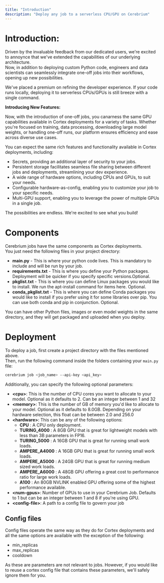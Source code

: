 ```yaml
---
title: "Introduction"
description: "Deploy any job to a serverless CPU/GPU on Cerebrium"
---
```


# Introduction:
Driven by the invaluable feedback from our dedicated users, we're excited to annoynce that we've extended the capabilities of our underlying architecture.   
Now, in addition to deploying custom Python code, engineers and data scientists can seamlessly integrate one-off jobs into their workflows, opening up new possibilities.

We've placed a premium on refining the developer experience. If your code runs locally, deploying it to serverless CPUs/GPUs is still breeze with a single command. 

**Introducing New Features:**

Now, with the introduction of one-off jobs, you canarness the same GPU capabilities available in Cortex deployments for a variety of tasks. Whether you're focused on training, data processing, downloading large model weights, or handling one-off runs, our platform ensures efficiency and ease across diverse use cases.

You can expect the same rich features and functionality available in Cortex deployments, including:
- Secrets, providing an additional layer of security to your jobs.  
- Persistent storage facilitates seamless file sharing between different jobs and deployments, streamlining your dev experience.
- A wide range of hardware options, including CPUs and GPUs, to suit your needs.
- Configurable hardware-as-config, enabling you to customize your job to your specific needs.
- Multi-GPU support, enabling you to leverage the power of multiple GPUs in a single job.

The possibilities are endless. We're excited to see what you build!


# Components

Cerebrium jobs have the same components as Cortex deployments.  
You just need the following files in your project directory:

- **main.py** - This is where your python code lives. This is mandatory to include and will be run by your job.
- **requirements.txt** - This is where you define your Python packages. Deployment will be quicker if you specify specific versions.Optional.
- **pkglist.txt** - This is where you can define Linux packages you would like to install. We run the apt-install command for items here. Optional.
- **conda_pkglist.txt** - This is where you can define Conda packages you would like to install if you prefer using it for some libraries over pip. You can use both conda and pip in conjunction. Optional.

You can have other Python files, images or even model weights in the same directory, and they will get packaged and uploaded when you deploy.

# Deployment

To deploy a job, first create a project directory with the files mentioned above.  
Then, run the following command inside the folders containing your `main.py` file:

```bash
cerebrium job <job_name> --api-key <api_key>
```

Additionally, you can specify the following optional parameters:
- **\<cpu\>**: This is the number of CPU cores you want to allocate to your model. Optional as it defaults to 2. Can be an integer between 1 and 32
- **\<memory\>**: This is the number of GB of memory you'd like to allocate to your model. Optional as it defaults to 8.0GB. Depending on your hardware selection, this float can be between 2.0 and 256.0
- **\<hardware\>**: This can be any of the following options:
  - **CPU** : A CPU only deployment. 
  - **TURING_4000** : A 8GB GPU that is great for lightweight models with less than 3B parameters in FP16.
  - **TURING_5000** : A 16GB GPU that is great for running small work loads.
  - **AMPERE_A4000** : A 16GB GPU that is great for running small work loads.
  - **AMPERE_A5000** : A 24GB GPU that is great for running medium sized work loads.
  - **AMPERE_A6000** : A 48GB GPU offering a great cost to performance ratio for large work loads. 
  - **A100** : An 80GB NVLINK enabled GPU offering some of the highest performance available. 
- **\<num-gpus\>**: Number of GPUs to use in your Cerebrium Job. Defaults to 1 but can be an integer between 1 and 8 if you're using GPU.
- **\<config-file\>**: A path to a config file to govern your job


## Config files
Config files operate the same way as they do for Cortex deployments and all the same options are available with the exception of the following:
- min_replicas
- max_replicas
- cooldown

As these are parameters are not relevant to jobs. However, if you would like to reuse a cortex config file that contains these parameters, we'll safely ignore them for you. 
